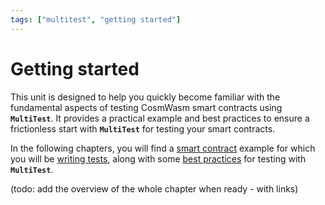 ```yaml
---
tags: ["multitest", "getting started"]
---
```


# Getting started

This unit is designed to help you quickly become familiar with the fundamental aspects of testing
CosmWasm smart contracts using **`MultiTest`**. It provides a practical example and best practices
to ensure a frictionless start with **`MultiTest`** for testing your smart contracts.

In the following chapters, you will find a [smart contract](getting-started/smart-contract.mdx)
example for which you will be [writing tests](getting-started/writing-tests.mdx), along with some
[best practices](getting-started/best-practices.mdx) for testing with **`MultiTest`**.

(todo: add the overview of the whole chapter when ready - with links)
